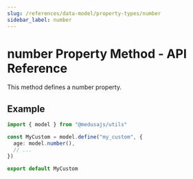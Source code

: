 ```yaml
---
slug: /references/data-model/property-types/number
sidebar_label: number
---
```



# number Property Method - API Reference

This method defines a number property.

## Example

```ts
import { model } from "@medusajs/utils"

const MyCustom = model.define("my_custom", {
  age: model.number(),
  // ...
})

export default MyCustom
```
